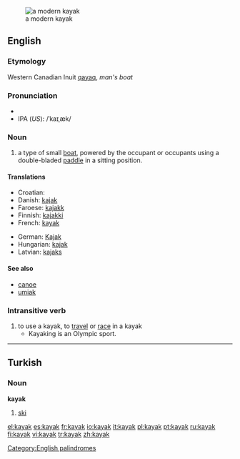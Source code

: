 [[Image:Wda Kajak 2005 Szumyk.jpg|thumb|a modern kayak]]
==English==
{{wikipedia}}

===Etymology===
Western Canadian Inuit [[qayaq]], ''man's boat''

===Pronunciation===
*{{audio|en-us-kayak.ogg|Audio (US)}}
*IPA (''US''): /ˈkaɪˌæk/

===Noun===
{{en-noun}}

# a type of small [[boat]], powered by the occupant or occupants using a double-bladed [[paddle]] in a sitting position.

====Translations====
{{top}}
*Croatian: {{t|hr|kajak|m}}
*Danish: [[kajak]] {{n}}
*Faroese: [[kajakk]] {{f}}
*Finnish: [[kajakki]]
*French: [[kayak]] {{m}}
{{mid}}
*German: [[Kajak]]
*Hungarian: [[kajak]]
*Latvian: [[kajaks]] {{m}}
{{bottom}}

====See also====
*[[canoe]]
*[[umiak]]

===Intransitive verb===
{{rfc-trverb|Intransitive verb}}
{{en-verb}}

# to use a kayak, to [[travel]] or [[race]] in a kayak
#*Kayaking is an Olympic sport.

[[Category:English palindromes]]

----

==Turkish==

===Noun===
'''kayak'''

# [[ski]]

[[el:kayak]]
[[es:kayak]]
[[fr:kayak]]
[[io:kayak]]
[[it:kayak]]
[[pl:kayak]]
[[pt:kayak]]
[[ru:kayak]]
[[fi:kayak]]
[[vi:kayak]]
[[tr:kayak]]
[[zh:kayak]]